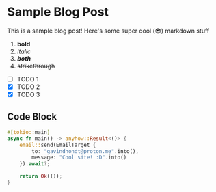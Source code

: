 # Sample Blog Post

This is a sample blog post! Here's some super cool (😎) markdown stuff

1. **bold**
2. _italic_
3. **_both_**
4. ~~strikethrough~~

- [ ] TODO 1
- [x] TODO 2
- [x] TODO 3

## Code Block

```rs
#[tokio::main]
async fn main() -> anyhow::Result<()> {
    email::send(EmailTarget {
        to: "gavindhondt@proton.me".into(),
        message: "Cool site! :D".into()
    }).await?;

    return Ok(());
}
```
